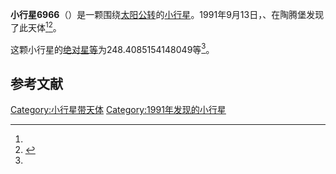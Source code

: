 {{Infobox planet
| bgcolour = #FFFFC0
| name = 6966 Vietoris
| symbol = 
| image = 
| caption = 
| discovery = yes
| discovery_ref = 
| discoverer = {{link-en|卢茨·D·施耐德|Lutz D. Schmadel}}、{{link-en|佛蒙特·伯根|Freimut Börngen}}
| discovery_site = [[陶腾堡|陶腾堡]] 
| discovered = 1991年9月13日
| designations = yes
| mp_name = 
| named_after = 
| alt_names = 1991 RD5/ 1987 KP2 / 1993 CF1
| mp_category = [[主带小行星|主带小行星]]
| orbit_ref = <ref name="a">[http://ssd.jpl.nasa.gov/sbdb.cgi?sstr=6966 6966 Vietoris] {{WebCite|url=https://www.webcitation.org/6D1JZhdYX?url=http://ssd.jpl.nasa.gov/sbdb.cgi?sstr=6966 |date=20121219055237 |dateformat=iso }}，小行星數據庫瀏覽器（JPL Small-Body Database Browser）－[[美国国家航空航天局|美国国家航空航天局]]喷气推进实验室</ref>
| epoch = 2456400.5（2013年4月18日更新）
| aphelion = {{convert|2.393392349857677|AU|km|3|abbr=on|lk=out}}
| perihelion = {{convert|1.931029985038202|AU|km|3|abbr=on}}
| semimajor = {{convert|2.16221116744794|AU|km|3|abbr=on}}
| eccentricity = 0.106918874
| period = 1161.303102日<br />3.18[[儒略年|儒略年]]
| avg_speed = 
| inclination = 2.911765702440178
| asc_node = 329.0070416522921
| mean_anomaly = 
| arg_peri = 248.4085154148049
| satellites = 
| physical_characteristics = yes
| dimensions = 
| mass = 
| density = 
| surface_grav = 
| escape_velocity = 
| sidereal_day = 
| axial_tilt = 
| pole_ecliptic_lat = 
| pole_ecliptic_lon = 
| albedo = 
| temperatures= 
| temp_name1 = 
| mean_temp_1 = 
| max_temp_1 = 
| temp_name2 = 
| max_temp_2 = 
| spectral_type = 
| abs_magnitude = 248.4085154148049
}}

'''小行星6966'''（{{lang-en|6966 Vietoris}}）是一颗围绕[[太阳|太阳]][[公转|公转]]的[[小行星|小行星]]。1991年9月13日，{{link-en|卢茨·D·施耐德|Lutz D. Schmadel}}、{{link-en|佛蒙特·伯根|Freimut Börngen}}在陶腾堡发现了此天体<ref name="a" /><ref>{{cite news|title=小行星列表|url=http://cfa-www.harvard.edu/iau/lists/NumberedMPs.txt|accessdate=2013-07-08|newspaper=哈佛大学|archive-date=2008-05-17|archive-url=https://web.archive.org/web/20080517010638/http://cfa-www.harvard.edu/iau/lists/NumberedMPs.txt|dead-url=no}}</ref>。

这颗小行星的[[绝对星等|绝对星等]]为248.4085154148049等<ref name="a" />。

==参考文献==
{{reflist}}
{{Minor Planet Number|[[小行星6965|小行星6965]]|[[小行星6967|小行星6967]]}}

{{小天体}}
{{asteroid-stub}}

[[Category:小行星带天体|Category:小行星带天体]]
[[Category:1991年发现的小行星|Category:1991年发现的小行星]]